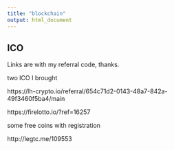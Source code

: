 ---
title: "blockchain"
output: html_document
---

## ICO

Links are with my referral code, thanks.

two ICO I brought

https://lh-crypto.io/referral/654c71d2-0143-48a7-842a-49f3460f5ba4/main

https://firelotto.io/?ref=16257


some free coins with registration

http://legtc.me/109553 